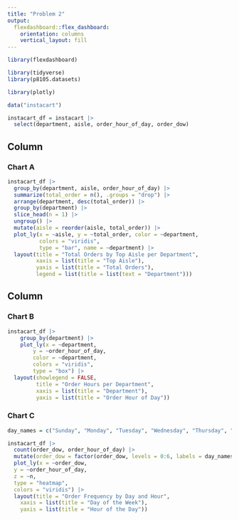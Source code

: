 ```yaml
---
title: "Problem 2"
output: 
  flexdashboard::flex_dashboard:
    orientation: columns
    vertical_layout: fill
---
```


```r
library(flexdashboard)

library(tidyverse)
library(p8105.datasets)

library(plotly)
```

```r
data("instacart")

instacart_df = instacart |>
  select(department, aisle, order_hour_of_day, order_dow)
```


Column {data-width=650}
-----------------------------------------------------------------------

### Chart A

```r
instacart_df |>
  group_by(department, aisle, order_hour_of_day) |>
  summarize(total_order = n(), .groups = "drop") |> 
  arrange(department, desc(total_order)) |> 
  group_by(department) |> 
  slice_head(n = 1) |> 
  ungroup() |>
  mutate(aisle = reorder(aisle, total_order)) |>
  plot_ly(x = ~aisle, y = ~total_order, color = ~department,
          colors = "viridis",
          type = "bar", name = ~department) |> 
  layout(title = "Total Orders by Top Aisle per Department",
         xaxis = list(title = "Top Aisle"),
         yaxis = list(title = "Total Orders"),
         legend = list(title = list(text = "Department")))
```

Column {data-width=350}
-----------------------------------------------------------------------

### Chart B

```r
instacart_df |> 
    group_by(department) |> 
    plot_ly(x = ~department, 
        y = ~order_hour_of_day, 
        color = ~department,
        colors = "viridis",
        type = "box") |>
  layout(showlegend = FALSE,
         title = "Order Hours per Department",
         xaxis = list(title = "Department"),
         yaxis = list(title = "Order Hour of Day"))
```

### Chart C

```r
day_names = c("Sunday", "Monday", "Tuesday", "Wednesday", "Thursday", "Friday", "Saturday")

instacart_df |>
  count(order_dow, order_hour_of_day) |>
  mutate(order_dow = factor(order_dow, levels = 0:6, labels = day_names)) |>
  plot_ly(x = ~order_dow, 
  y = ~order_hour_of_day, 
  z = ~n, 
  type = "heatmap", 
  colors = "viridis") |>
  layout(title = "Order Frequency by Day and Hour",
    xaxis = list(title = "Day of the Week"),
    yaxis = list(title = "Hour of the Day"))
```

